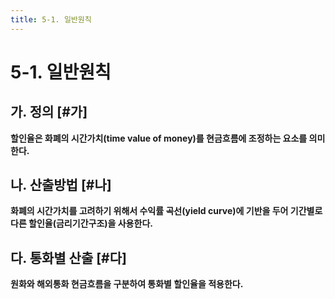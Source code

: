```yaml
---
title: 5-1. 일반원칙
---
```

# 5-1. 일반원칙

## 가. 정의 [#가]
**할인율은 화폐의 시간가치(time value of money)를 <OverlayDemo id="현행추정" />현금흐름에 조정하는 요소를 의미한다.**


## 나. 산출방법 [#나]
**화폐의 시간가치를 고려하기 위해서 수익률 곡선(yield curve)에 기반을 두어 기간별로 다른 할인율(금리기간구조)을 사용한다.**


## 다. 통화별 산출 [#다]
**원화와 해외통화 현금흐름을 구분하여 통화별 할인율을 적용한다.**
